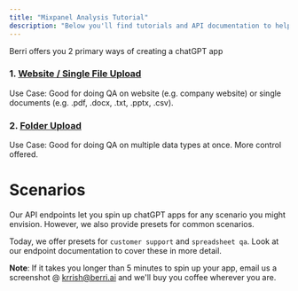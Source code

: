 ```yaml
---
title: "Mixpanel Analysis Tutorial"
description: "Below you'll find tutorials and API documentation to help you spin up a chatGPT app in minutes."
---
```


Berri offers you 2 primary ways of creating a chatGPT app

### 1. [Website / Single File Upload](api-reference/endpoint/file_upload)
Use Case: Good for doing QA on website (e.g. company website) or single documents (e.g. .pdf, .docx, .txt, .pptx, .csv). 


### 2. [Folder Upload](api-reference/endpoint/csv_or_folder_upload)
Use Case: Good for doing QA on multiple data types at once. More control offered. 

# Scenarios
Our API endpoints let you spin up chatGPT apps for any scenario you might envision. However, we also provide presets for common scenarios. 

Today, we offer presets for `customer support` and `spreadsheet qa`. Look at our endpoint documentation to cover these in more detail. 

**Note**: If it takes you longer than 5 minutes to spin up your app, email us a screenshot @ krrish@berri.ai and we'll buy you coffee wherever you are.